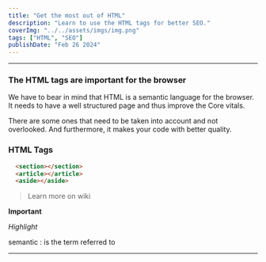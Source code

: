 ```yaml
---
title: "Get the most out of HTML"
description: "Learn to use the HTML tags for better SEO."
coverImg: "../../assets/imgs/img.png"
tags: ["HTML", "SEO"]
publishDate: "Feb 26 2024"
---
```


---
### The HTML tags are important for the browser

We have to bear in mind that HTML is a semantic language for the browser. It needs to have a well structured page and thus improve the Core vitals. 

There are some ones that need to be taken into account and not overlooked. And furthermore, it makes your code with better quality.

### HTML Tags

```html
  <section></section>
  <article></article>
  <aside></aside>
```

> Learn more on wiki

**Important**

*Highlight*

semantic
: is the term referred to

---